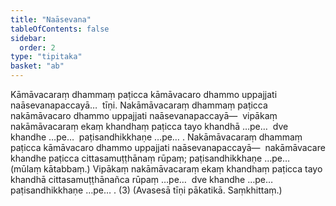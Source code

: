 ```yaml
---
title: "Naāsevana"
tableOfContents: false
sidebar:
  order: 2
type: "tipitaka"
basket: "ab"
---
```



<DynamicBreadcrumb />

<Division number="200">

<Paragraph number="4520">
Kāmāvacaraṃ dhammaṃ paṭicca kāmāvacaro dhammo uppajjati naāsevanapaccayā…  tīṇi.
</Paragraph>

<Paragraph number="4521">
Nakāmāvacaraṃ dhammaṃ paṭicca nakāmāvacaro dhammo uppajjati naāsevanapaccayā—  vipākaṃ nakāmāvacaraṃ ekaṃ khandhaṃ paṭicca tayo khandhā …pe…  dve khandhe …pe…  paṭisandhikkhaṇe …pe… . Nakāmāvacaraṃ dhammaṃ paṭicca kāmāvacaro dhammo uppajjati naāsevanapaccayā—  nakāmāvacare khandhe paṭicca cittasamuṭṭhānaṃ rūpaṃ; paṭisandhikkhaṇe …pe…  (mūlaṃ kātabbaṃ.) Vipākaṃ nakāmāvacaraṃ ekaṃ khandhaṃ paṭicca tayo khandhā cittasamuṭṭhānañca rūpaṃ …pe…  dve khandhe …pe…  paṭisandhikkhaṇe …pe… . (3)
</Paragraph>

<Paragraph number="4522">
(Avasesā tīṇi pākatikā. Saṃkhittaṃ.)
</Paragraph>
</Division>